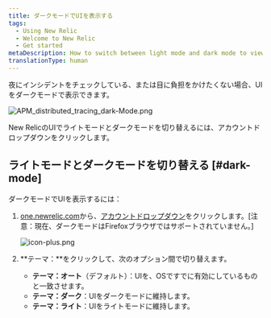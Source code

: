 ```yaml
---
title: ダークモードでUIを表示する
tags:
  - Using New Relic
  - Welcome to New Relic
  - Get started
metaDescription: How to switch between light mode and dark mode to view the New Relic UI.
translationType: human
---
```


夜にインシデントをチェックしている、または目に負担をかけたくない場合、UIをダークモードで表示できます。

![APM_distributed_tracing_dark-Mode.png](./images/APM_distributed_tracing_dark-Mode.png "APM_distributed_tracing_dark-Mode.png")

<figcaption>
  New RelicのUIでライトモードとダークモードを切り替えるには、アカウントドロップダウンをクリックします。
</figcaption>

## ライトモードとダークモードを切り替える [#dark-mode]

ダークモードでUIを表示するには：

1. [one.newrelic.com](https://one.newrelic.com)から、[アカウントドロップダウン](/docs/using-new-relic/welcome-new-relic/get-started/glossary#account-dropdown)をクリックします。\[注意：現在、ダークモードはFirefoxブラウザではサポートされていません。]

   ![icon-plus.png](./images/account_dropdown_theme.png "account_dropdown_theme.png")

2. **テーマ：**をクリックして、次のオプション間で切り替えます。

   * **テーマ：オート**（デフォルト）：UIを、OSですでに有効にしているものと一致させます。
   * **テーマ：ダーク**：UIをダークモードに維持します。
   * **テーマ：ライト**：UIをライトモードに維持します。
